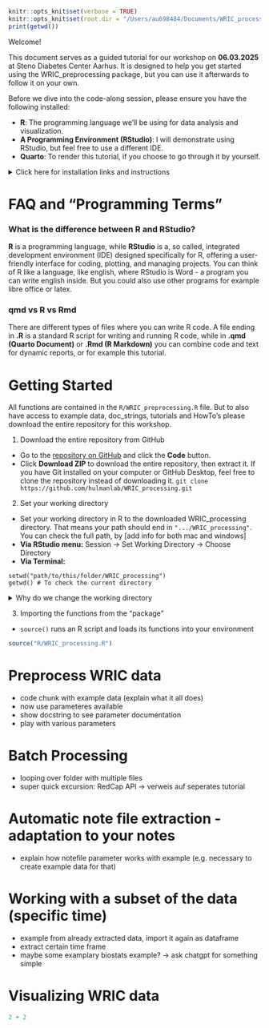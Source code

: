 ```r
knitr::opts_knit$set(verbose = TRUE)
knitr::opts_knit$set(root.dir = "/Users/au698484/Documents/WRIC_processing")
print(getwd())
```

Welcome!

This document serves as a guided tutorial for our workshop on **06.03.2025** at Steno Diabetes Center Aarhus. It is designed to help you get started using the WRIC_preprocessing package, but you can use it afterwards to follow it on your own.

Before we dive into the code-along session, please ensure you have the following installed:


-  **R**: The programming language we’ll be using for data analysis and visualization.
- **A Programming Environment (RStudio)**: I will demonstrate using RStudio, but feel free to use a different IDE.
- **Quarto**: To render this tutorial, if you choose to go through it by yourself.

<details>
<summary>Click here for installation links and instructions</summary>
- **[Install R](https://cran.r-project.org/mirrors.html)**
- **[Install RStudio](https://posit.co/download/rstudio-desktop/)**
- **[Install Quarto](https://quarto.org/docs/get-started/)**
</details>

# FAQ and "Programming Terms"
### What is the difference between R and RStudio?
**R** is a programming language, while **RStudio** is a, so called, integrated development environment (IDE) designed specifically for R, offering a user-friendly interface for coding, plotting, and managing projects. You can think of R like a language, like english, where RStudio is Word - a program you can write english inside. But you could also use other programs for example libre office or latex.

### qmd vs R vs Rmd 
There are different types of files where you can write R code. A file ending in **.R** is a standard R script for writing and running R code, while in **.qmd (Quarto Document)** or **.Rmd (R Markdown)** you can combine code and text for dynamic reports, or for example this tutorial.


# Getting Started
All functions are contained in the `R/WRIC_preprocessing.R` file. But to also have access to example data, doc_strings, tutorials and HowTo's please download the entire repository for this workshop.

1. Download the entire repository from GitHub
- Go to the [repository on GitHub](https://github.com/hulmanlab/WRIC_processing) and click the **Code** button.
- Click **Download ZIP** to download the entire repository, then extract it.
If you have Git installed on your computer or GitHub Desktop, feel free to clone the repository instead of downloading it. 
`git clone https://github.com/hulmanlab/WRIC_processing.git`

2. Set your working directory
- Set your working directory in R to the downloaded WRIC_processing directory. That means your path should end in `".../WRIC_processing"`. You can check the full path, by [add info for both mac and windows]
- **Via RStudio menu:** Session -> Set Working Directory -> Choose Directory
- **Via Terminal:**
```
setwd("path/to/this/folder/WRIC_processing")
getwd() # To check the current directory
```

<details>
<summary>Why do we change the working directory</summary>
The working directory is where RStudio is looking for files. Meaning we can easily type source('R/WRIC_preprocessing.R') instead of the entire file path. There is nothing wrong with specifiying the entire file path and not changing the working directory. But for this workshop it makes it a lot easier, when we can all use the same code and this ensure that all code runs on your computer without having to change anything.
</details>

3. Importing the functions from the "package"
- `source()` runs an R script and loads its functions into your environment

```r
source("R/WRIC_processing.R")
```


# Preprocess WRIC data
- code chunk with example data (explain what it all does)
- now use parameteres available
- show docstring to see parameter documentation
- play with various parameters

# Batch Processing
- looping over folder with multiple files
- super quick excursion: RedCap API -> verweis auf seperates tutorial

# Automatic note file extraction - adaptation to your notes
- explain how notefile parameter works with example (e.g. necessary to create example data for that)

# Working with a subset of the data (specific time)
- example from already extracted data, import it again as dataframe
- extract certain time frame
- maybe some examplary biostats example? -> ask chatgpt for something simple

# Visualizing WRIC data


```r
2 + 2
```
 